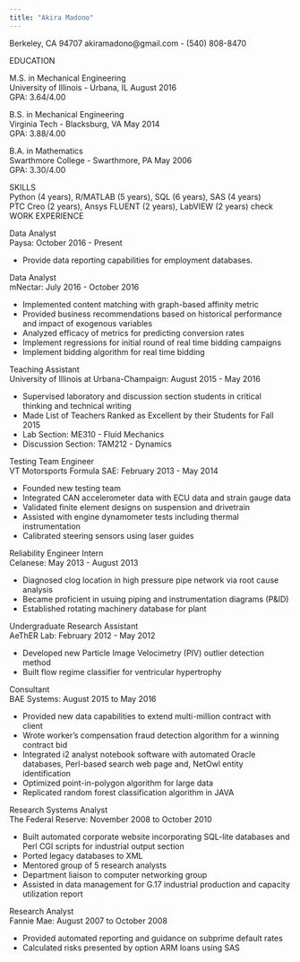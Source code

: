 ```yaml
---
title: "Akira Madono"
---
```

Berkeley, CA 94707 akiramadono@gmail.com - (540) 808-8470

EDUCATION

M.S. in Mechanical Engineering  
University of Illinois - Urbana, IL August 2016  
GPA: 3.64/4.00

B.S. in Mechanical Engineering  
Virginia Tech - Blacksburg, VA May 2014  
GPA: 3.88/4.00

B.A. in Mathematics  
Swarthmore College - Swarthmore, PA May 2006  
GPA: 3.30/4.00  


SKILLS  
Python (4 years), R/MATLAB (5 years), SQL (6 years), SAS (4 years)  
PTC Creo (2 years), Ansys FLUENT (2 years), LabVIEW (2 years)
check
WORK EXPERIENCE

Data Analyst  
Paysa: October 2016 - Present

* Provide data reporting capabilities for employment databases.

Data Analyst  
mNectar: July 2016 - October 2016

 * Implemented content matching with graph-based affinity metric
 * Provided business recommendations based on historical performance and impact of exogenous variables
 * Analyzed efficacy of metrics for predicting conversion rates 
 * Implement regressions for initial round of real time bidding campaigns
 * Implement bidding algorithm for real time bidding

Teaching Assistant  
University of Illinois at Urbana-Champaign: August 2015 - May 2016

* Supervised laboratory and discussion section students in critical thinking and technical writing
* Made List of Teachers Ranked as Excellent by their Students for Fall 2015
* Lab Section: ME310 - Fluid Mechanics
* Discussion Section: TAM212 - Dynamics

Testing Team Engineer  
VT Motorsports Formula SAE: February 2013 - May 2014

 * Founded new testing team
 * Integrated CAN accelerometer data with ECU data and strain gauge data
 * Validated finite element designs on suspension and drivetrain
 * Assisted with engine dynamometer tests including thermal instrumentation
 * Calibrated steering sensors using laser guides

Reliability Engineer Intern  
Celanese: May 2013 - August 2013

* Diagnosed clog location in high pressure pipe network via root cause analysis
* Became proficient in usuing piping and instrumentation diagrams (P&ID)
* Established rotating machinery database for plant

Undergraduate Research Assistant  
AeThER Lab: February 2012 - May 2012

* Developed new Particle Image Velocimetry (PIV) outlier detection method
* Built flow regime classifier for ventricular hypertrophy

Consultant  
BAE Systems: August 2015 to May 2016

 * Provided new data capabilities to extend multi-million contract with client
 * Wrote worker's compensation fraud detection algorithm for a winning contract bid
 * Integrated i2 analyst notebook software with automated Oracle databases, Perl-based search web page and, NetOwl entity identification
 * Optimized point-in-polygon algorithm for large data
 * Replicated random forest classification algorithm in JAVA

Research Systems Analyst  
The Federal Reserve: November 2008 to October 2010

 * Built automated corporate website incorporating SQL-lite databases and Perl CGI scripts for industrial output section
 * Ported legacy databases to XML
 * Mentored group of 5 research analysts
 * Department liaison to computer networking group
 * Assisted in data management for G.17 industrial production and capacity utilization report
			    
Research Analyst  
Fannie Mae: August 2007 to October 2008

 * Provided automated reporting and guidance on subprime default rates 
 * Calculated risks presented by option ARM loans using SAS
			      

